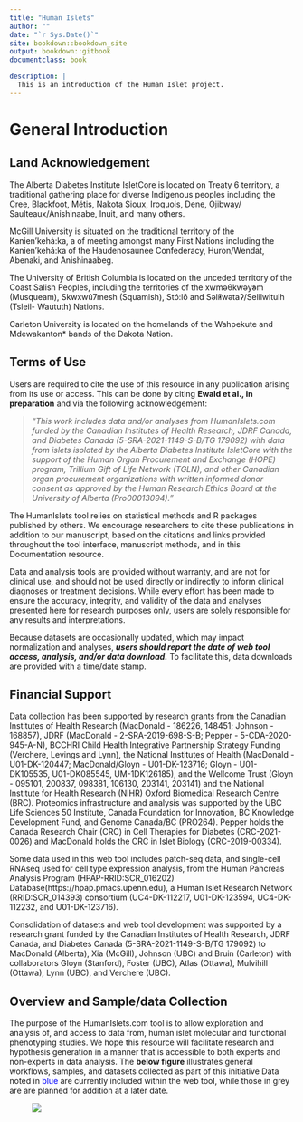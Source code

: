 ```yaml
--- 
title: "Human Islets"
author: ""
date: "`r Sys.Date()`"
site: bookdown::bookdown_site
output: bookdown::gitbook
documentclass: book

description: |
  This is an introduction of the Human Islet project.
---
```


# General Introduction

## Land Acknowledgement
The Alberta Diabetes Institute IsletCore is located on Treaty 6 territory, a traditional gathering place for diverse Indigenous peoples including the Cree, Blackfoot, Métis, Nakota Sioux, Iroquois, Dene, Ojibway/ Saulteaux/Anishinaabe, Inuit, and many others.

McGill University is situated on the traditional territory of the Kanien’kehà:ka, a of meeting amongst many First Nations including the Kanien’kehá:ka of the Haudenosaunee Confederacy, Huron/Wendat, Abenaki, and Anishinaabeg.

The University of British Columbia is located on the unceded territory of the Coast Salish Peoples, including the territories of the xwməθkwəy̓əm (Musqueam), Skwxwú7mesh (Squamish), Stó:lō and Səl̓ílwətaʔ/Selilwitulh (Tsleil- Waututh) Nations.

Carleton University is located on the homelands of the Wahpekute and Mdewakanton* bands of the Dakota Nation.

## Terms of Use

Users are required to cite the use of this resource in any publication arising from its use or access. This can be done by citing **Ewald et al., in preparation** and via the following acknowledgement: 


> *"This work includes data and/or analyses from HumanIslets.com funded by the Canadian Institutes of Health Research, JDRF Canada, and Diabetes Canada (5-SRA-2021-1149-S-B/TG 179092) with data from islets isolated by the Alberta Diabetes Institute IsletCore with the support of the Human Organ Procurement and Exchange (HOPE) program, Trillium Gift of Life Network (TGLN), and other Canadian organ procurement organizations with written informed donor consent as approved by the Human Research Ethics Board at the University of Alberta (Pro00013094)."*


The HumanIslets tool relies on statistical methods and R packages published by others. We encourage researchers to cite these publications in addition to our manuscript, based on the citations and links provided throughout the tool interface, manuscript methods, and in this Documentation resource.

Data and analysis tools are provided without warranty, and are not for clinical use, and should not be used directly or indirectly to inform clinical diagnoses or treatment decisions. While every effort has been made to ensure the accuracy, integrity, and validity of the data and analyses presented here for research purposes only, users are solely responsible for any results and interpretations.

Because datasets are occasionally updated, which may impact normalization and analyses, **_users should report the date of web tool access, analysis, and/or data download._**  To facilitate this, data downloads are provided with a time/date stamp.

## Financial Support

Data collection has been supported by research grants from the Canadian Institutes of Health Research (MacDonald - 186226, 148451; Johnson - 168857), JDRF (MacDonald - 2-SRA-2019-698-S-B; Pepper - 5-CDA-2020-945-A-N), BCCHRI Child Health Integrative Partnership Strategy Funding (Verchere, Levings and Lynn), the National Institutes of Health (MacDonald - U01-DK-120447; MacDonald/Gloyn - U01-DK-123716; Gloyn - U01-DK105535, U01-DK085545, UM-1DK126185), and the Wellcome Trust (Gloyn - 095101, 200837, 098381, 106130, 203141, 203141) and the National Institute for Health Research (NIHR) Oxford Biomedical Research Centre (BRC). Proteomics infrastructure and analysis was supported by the UBC Life Sciences 50 Institute, Canada Foundation for Innovation, BC Knowledge Development Fund, and Genome Canada/BC (PRO264). Pepper holds the Canada Research Chair (CRC) in Cell Therapies for Diabetes (CRC-2021-0026) and MacDonald holds the CRC in Islet Biology (CRC-2019-00334).

Some data used in this web tool includes patch-seq data, and single-cell RNAseq used for cell type expression analysis, from the Human Pancreas Analysis Program (HPAP-RRID:SCR_016202) Database(https://hpap.pmacs.upenn.edu), a Human Islet Research Network (RRID:SCR_014393) consortium (UC4-DK-112217, U01-DK-123594, UC4-DK-112232, and U01-DK-123716).

Consolidation of datasets and web tool development was supported by a research grant funded by the Canadian Institutes of Health Research, JDRF Canada, and Diabetes Canada (5-SRA-2021-1149-S-B/TG 179092) to MacDonald (Alberta), Xia (McGill), Johnson (UBC) and Bruin (Carleton)  with collaborators Gloyn (Stanford), Foster (UBC), Atlas (Ottawa), Mulvihill (Ottawa), Lynn (UBC), and Verchere (UBC).

## Overview and Sample/data Collection

The purpose of the HumanIslets.com tool is to allow exploration and analysis of, and access to data from, human islet molecular and functional phenotyping studies. We hope this resource will facilitate research and hypothesis generation in a manner that is accessible to both experts and non-experts in data analysis. The **below figure** illustrates general workflows, samples, and datasets collected as part of this initiative Data noted in <span style='color: blue;'>blue</span> are currently included within the web tool, while those in grey are are planned for addition at a later date.


<figure>
  <img src="Figure.png">
</figure>




